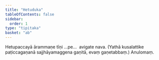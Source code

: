 ```yaml
---
title: "Hetuduka"
tableOfContents: false
sidebar:
  order: 1
type: "tipitaka"
basket: "ab"
---
```



<DynamicBreadcrumb />

<Paragraph number="2472" type="center">
Hetupaccayā ārammaṇe tīṇi …pe…  avigate nava.
</Paragraph>

<Paragraph number="2473" type="center">
(Yathā kusalattike paṭiccagaṇanā sajjhāyamaggena gaṇitā, evaṃ gaṇetabbaṃ.)

</Paragraph>

<Paragraph number="2474" type="center">
Anulomaṃ.
</Paragraph>